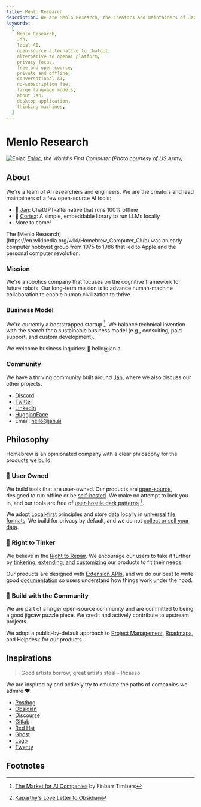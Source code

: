 ```yaml
---
title: Menlo Research
description: We are Menlo Research, the creators and maintainers of Jan, Cortex and other tools.
keywords:
  [
    Menlo Research,
    Jan,
    local AI,
    open-source alternative to chatgpt,
    alternative to openai platform,
    privacy focus,
    free and open source,
    private and offline,
    conversational AI,
    no-subscription fee,
    large language models,
    about Jan,
    desktop application,
    thinking machines,
  ]
---
```



# Menlo Research

![Eniac](./_assets/eniac.jpeg)
_[Eniac](https://www.computerhistory.org/revolution/birth-of-the-computer/4/78), the World's First Computer (Photo courtesy of US Army)_

## About 

We're a team of AI researchers and engineers. We are the creators and lead maintainers of a few open-source AI tools: 

- 👋 [Jan](https://jan.ai): ChatGPT-alternative that runs 100% offline
- 🤖 [Cortex](https://cortex.so/docs/): A simple, embeddable library to run LLMs locally
- More to come! 

<Callout>
The [Menlo Research](https://en.wikipedia.org/wiki/Homebrew_Computer_Club) was an early computer hobbyist group from 1975 to 1986 that led to Apple and the personal computer revolution.
</Callout>

### Mission

We're a robotics company that focuses on the cognitive framework for future robots. Our long-term mission is to advance human-machine collaboration to enable human civilization to thrive.

### Business Model

We're currently a bootstrapped startup [^2]. We balance technical invention with the search for a sustainable business model (e.g., consulting, paid support, and custom development).

<Callout>
We welcome business inquiries: 👋 hello@jan.ai 
</Callout>

### Community

We have a thriving community built around [Jan](../docs), where we also discuss our other projects.  

- [Discord](https://discord.gg/AAGQNpJQtH)
- [Twitter](https://twitter.com/jandotai)
- [LinkedIn](https://www.linkedin.com/company/homebrewltd)
- [HuggingFace](https://huggingface.co/janhq)
- Email: hello@jan.ai

## Philosophy

Homebrew is an opinionated company with a clear philosophy for the products we build: 

### 🔑 User Owned

We build tools that are user-owned. Our products are [open-source](https://en.wikipedia.org/wiki/Open_source), designed to run offline or be [self-hosted](https://www.reddit.com/r/selfhosted/). We make no attempt to lock you in, and our tools are free of [user-hostile dark patterns](https://twitter.com/karpathy/status/1761467904737067456?t=yGoUuKC9LsNGJxSAKv3Ubg) [^1].

We adopt [Local-first](https://www.inkandswitch.com/local-first/) principles and store data locally in [universal file formats](https://stephango.com/file-over-app). We build for privacy by default, and we do not [collect or sell your data](/privacy). 

### 🔧 Right to Tinker

We believe in the [Right to Repair](https://en.wikipedia.org/wiki/Right_to_repair). We encourage our users to take it further by [tinkering, extending, and customizing](https://www.popularmechanics.com/technology/gadgets/a4395/pm-remembers-steve-jobs-how-his-philosophy-changed-technology-6507117/) our products to fit their needs. 

Our products are designed with [Extension APIs](/docs/extensions), and we do our best to write good [documentation](/docs) so users understand how things work under the hood. 

### 👫 Build with the Community

We are part of a larger open-source community and are committed to being a good jigsaw puzzle piece. We credit and actively contribute to upstream projects. 

We adopt a public-by-default approach to [Project Management](https://github.com/orgs/menloresearch/projects/30/views/1), [Roadmaps](https://github.com/orgs/menloresearch/projects/30/views/4), and Helpdesk for our products. 

## Inspirations

> Good artists borrow, great artists steal - Picasso

We are inspired by and actively try to emulate the paths of companies we admire ❤️:

- [Posthog](https://posthog.com/handbook)
- [Obsidian](https://obsidian.md/)
- [Discourse](https://www.discourse.org/about)
- [Gitlab](https://handbook.gitlab.com/handbook/company/history/#2017-gitlab-storytime)
- [Red Hat](https://www.redhat.com/en/about/development-model)
- [Ghost](https://ghost.org/docs/contributing/)
- [Lago](https://www.getlago.com/blog/open-source-licensing-and-why-lago-chose-agplv3)
- [Twenty](https://twenty.com/story)

## Footnotes

[^1]: [Kaparthy's Love Letter to Obsidian](https://twitter.com/karpathy/status/1761467904737067456?t=yGoUuKC9LsNGJxSAKv3Ubg)

[^2]: [The Market for AI Companies](https://www.artfintel.com/p/the-market-for-ai-companies) by Finbarr Timbers
